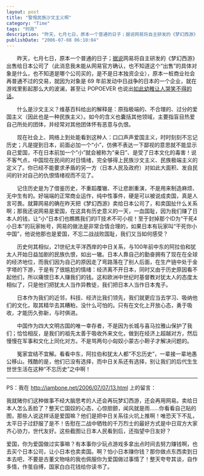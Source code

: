 ```yaml
---
layout: post
title: "警惕民族沙文主义啊"
category: "Time"
tags: "时政"
description: "昨天，七月七日，原本一个普通的日子；据说网易将自主研发的《梦幻西游》出售给日本公司了（此消息我未能从网易官方确认，也不知道这个“出售”的具体对象是什么，也不知道是哪个公司买的，是不是日本独资企业），原本一桩商业社会再普通不过的交易，就因为对象是 69 年前发动中日战争的日本的一个企业，就在游戏里影起那么大的波澜，甚至让..."
publishDate: "2006-07-08 06:10:04"
---
```


<p>　　昨天，七月七日，原本一个普通的日子；<a href="http://iambone.net/2006/07/07/13.html" rel="nofollow">据说</a>网易将自主研发的《梦幻西游》出售给日本公司了（此消息我未能从网易官方确认，也不知道这个“出售”的具体对象是什么，也不知道是哪个公司买的，是不是日本独资企业），原本一桩商业社会再普通不过的交易，就因为对象是 69 年前发动中日战争的日本的一个企业，就在游戏里影起那么大的波澜，甚至让 POPOEVER 也说出<a href="http://plod.popoever.com/archives/000996.html">如此幼稚让人哭笑不得的话</a>。</p>
<p>　　什么是沙文主义？维基百科给出的解释是：原指极端的、不合理的、过分的爱国主义（因此也是一种民族主义）。如今的含义也囊括其他领域，主要指盲目热爱自己所处的团体，并经常对其他团体怀有恶意与仇恨。</p>
<p>　　现在社会上、网络上到处能看到这种人：口口声声爱国主义，时时刻刻不忘记历史；凡是提到日本，前面必加一个“小”，仿佛不表达一下鄙视的意思就不能显示自己爱国，不在日本前加一个“小”就会被称为“亲日”、是受了日本文化的毒害！说不客气点，中国现在民间的对日情绪，完全够得上民族沙文主义、民族极端主义的定义了。你已经不能要求矛盾的另一方（日本人民及政府）对如此大面积、发自民间的针对自己的仇恨情绪视而不见了。</p>
<p>　　记住历史是为了借鉴历史，不重蹈覆辙、不让悲剧重演，不是用来制造麻烦、无中生有的。好端端的正常商业运作，纯中性事件，硬是可以被说成卖国，真是人言可畏。就算网易的确在昨天把《梦幻西游》卖给日本公司了，和卖国扯什么关系啊；那我还说网易是爱国，在这具有历史意义的一天，一血国耻，因为我们赚了日本人的钱，让“小”日本们也瞧瞧我们的IT技术不可小视！至于封掉那个ID为“干死4小日本”的玩家帐号，网易的做法是非常合情合理的，如果日本有玩家叫“干死你小中国”，他说他那也是爱国，不忘二战战败国耻，我们又当如何感受？</p>
<p>　　历史何其相似，21世纪太平洋西岸的中日关系，与100年前中东的阿拉伯和犹太人开始日益加剧的民族仇恨，如出一辙。日本人靠自己的勤奋拥有了现在在全球的经济地位，而我们因为自己的原因走了弯路落在了别人后面，在生产链中处于金字塔的下游，于是有了很尴尬的情绪：经济离不开日本，同时又由于历史原因看不起他们，所以痛恨日本人赚我们的钱。这和欧洲中世纪时基督教对犹太人的态度太相似了，只是他们把犹太人当作异教徒，我们把日本人当作日本鬼子。</p>
<p>　　日本作为我们的近邻，科技、经济比我们领先，我们就更应当去学习、吸纳他们的文化，取其精华去其糟粕，没什么可怕的。只有在文化上开放心态，勇于吸收，才能历久弥新，与时俱进。</p>
<p>　　中国作为四大文明古国的唯一幸存者，不是因为长城与喜马拉雅山保护了我们；恰恰相反，是我们的祖先太善于吸收外来文化，做到在经济上超越对方，然后慢慢在军事和文化上同化对方。不是骂两句小匈奴小蒙古小靼子才解决问题的。</p>
<p>　　冤家宜结不宜解。看看中东，阿拉伯和犹太人都“不忘历史”，一辈接一辈地愚公移山。残酷的是，他们已没有选择，而中日关系还有选择，别让我们的后代生生世世生活在这种“不忘历史”之中啊！</p>
<hr />
PS：我在 <a href="http://iambone.net/2006/07/07/13.html" rel="nofollow">http://iambone.net/2006/07/07/13.html</a> 上的留言：
<p>我就赌你们这种做事不经大脑思考的人还会再玩梦幻西游，还会再用网易。卖给日本人怎么丢脸了？整天亡国奴的心态，心惊胆颤，闻风就是雨……你看看自己贴的图，那些人说这样话是爱国嘛？他们是把中日关系往火坑上推啊！唯恐天下不乱，太平日子过舒服了是不！告慰在二战中牺牲的千万烈士的最好方式是中日双方大家齐心协力，世代友好。这些截图让日本人民看到后，还指望中日友好？</p>
<p>爱国，你为爱国做过实事嘛？有本事你少玩点游戏多拿出点时间去努力赚钱啊，也去买个日本公司，让小日本也卖卖国。啊？怕小日本赚你钱？那你做点东西卖到日本去吧，不要是古董文物啥的我也佩服你为爱国做过事情了！整天夸夸其谈，自作多情，作茧自缚，国家白白花钱给你读书了。</p>



